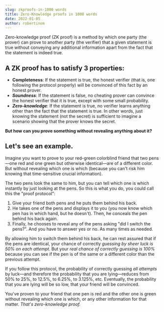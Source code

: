 ```yaml
---
slug: zkproofs-in-1000 words
title: Zero-Knowledge proofs in 1000 words
date: 2022-01-05
author: robertinom
---
```

Zero-knowledge proof (ZK proof) is a method by which one party (the prover) can prove to another party (the verifier) that a given statement is true without conveying any additional information apart from the fact that the statement is indeed true.

## A ZK proof has to satisfy 3 properties:

* **Completeness**: If the statement is true, the honest verifier (that is, one following the protocol properly) will be convinced of this fact by an honest prover.
* ***Soundness***: If the statement is false, no cheating prover can convince the honest verifier that it is true, except with some small probability.
* ***Zero-knowledge***: If the statement is true, no verifier learns anything other than the fact that the statement is true. In other words, just knowing the statement (not the secret) is sufficient to imagine a scenario showing that the prover knows the secret. 

**But how can you prove something without revealing anything about it?** 

## **Let's see an example.**

Imagine you want to prove to your red-green colorblind friend that two pens—one red and one green but otherwise identical—are of a different color. But without revealing which one is which (because you can't risk him knowing that time-sensitive crucial information). 

The two pens look the same to him, but you can tell which one is which instantly by just looking at the pens. So this is what you do, you could call this the "proof protocol":

1. Give your friend both pens and he puts them behind his back.
2. He takes one of the pens and displays it to you (you now know which pen has in which hand, but he doesn't). Then, he conceals the pen behind his back again.
3. Finally, he chooses to reveal any of the pens asking "did I switch the pens?". And you have to answer yes or no. As many times as needed. 

By allowing him to switch them behind his back, he can rest assured that if the pens are identical, your chance of correctly *guessing by sheer luck is 50% on each attempt*. But your *real chance of correctly guessing is 100%* because you can see if the pen is of the same or a different color than the previous attempt.

If you follow this protocol, the probability of correctly guessing *all attempts* by luck—and therefore the probability that you are lying—reduces from 50% to 25%, to 12.5%, to 6.25%, to 3.125%, etc. Eventually, the probability that you are lying will be so low, that your friend will be convinced.

You've proven to your friend that one pen is red and the other one is green without revealing which one is which, or any other information for that matter. *That's zero-knowledge proof.*